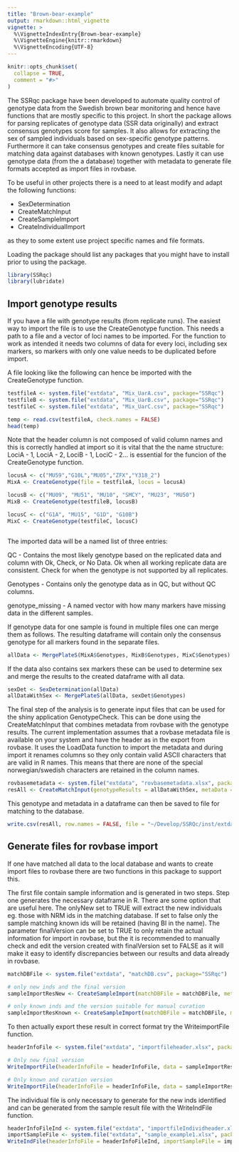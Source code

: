 ```yaml
---
title: "Brown-bear-example"
output: rmarkdown::html_vignette
vignette: >
  %\VignetteIndexEntry{Brown-bear-example}
  %\VignetteEngine{knitr::rmarkdown}
  %\VignetteEncoding{UTF-8}
---
```


```r
knitr::opts_chunk$set(
  collapse = TRUE,
  comment = "#>"
)
```


The SSRqc package have been developed to automate quality control of genotype data from the Swedish brown bear monitoring and hence have functions that are mostly specific to this project. In short the package allows for parsing replicates of genotype data (SSR data originally) and extract consensus genotypes score for samples. It also allows for extracting the sex of sampled individuals based on sex-specific genotype patterns. Furthermore it can take consensus genotypes and create files suitable for matching data against databases with known genotypes. Lastly it can use genotype data (from the a database) together with metadata to generate file formats accepted as import files in rovbase.

To be useful in other projects there is a need to at least modify and adapt the following functions:

- SexDetermination
- CreateMatchInput
- CreateSampleImport
- CreateIndividualImport

as they to some extent use project specific names and file formats.

Loading the package should list any packages that you might have to install prior to using the package.


```r
library(SSRqc)
library(lubridate)
```

## Import genotype results
If you have a file with genotype results (from replicate runs). The easiest way to import the file is to use the CreateGenotype function. This needs a path to a file and a vector of loci names to be imported. For the function to work as intended it needs two columns of data for every loci, including sex markers, so markers with only one value needs to be duplicated before import.

A file looking like the following can hence be imported with the CreateGenotype function.

```r
testfileA <- system.file("extdata", "Mix_UarA.csv", package="SSRqc")
testfileB <- system.file("extdata", "Mix_UarB.csv", package="SSRqc")
testfileC <- system.file("extdata", "Mix_UarC.csv", package="SSRqc")

temp <- read.csv(testfileA, check.names = FALSE)
head(temp)
```

Note that the header column is not composed of valid column names and this is correctly handled at import so it is vital that the the name structure: LociA - 1, LociA - 2, LociB - 1, LociC - 2... is essential for the funcion of the CreateGenotype function.


```r
locusA <- c("MU59","G10L","MU05","ZFX","Y318_2")
MixA <- CreateGenotype(file = testfileA, locus = locusA)

locusB <- c("MU09", "MU51", "MU10", "SMCY", "MU23", "MU50")
MixB <- CreateGenotype(testfileB, locusB)

locusC <- c("G1A", "MU15", "G1D", "G10B")
MixC <- CreateGenotype(testfileC, locusC)



```

The imported data will be a named list of three entries:

QC - Contains the most likely genotype based on the replicated data and column with Ok, Check, or No Data. Ok when all working replicate data are consistent. Check for when the genotype is not supported by all replicates.

Genotypes - Contains only the genotype data as in QC, but without QC columns.

genotype_missing - A named vector with how many markers have missing data in the different samples. 

If genotype data for one sample is found in multiple files one can merge them as follows. The resulting dataframe will contain only the consensus genotype for all markers found in the separate files.

```r
allData <- MergePlateS(MixA$Genotypes, MixB$Genotypes, MixC$Genotypes)
```

If the data also contains sex markers these can be used to determine sex and merge the results to the created dataframe with all data.

```r
sexDet <- SexDetermination(allData)
allDataWithSex <- MergePlateS(allData, sexDet$Genotypes)
```


The final step of the analysis is to generate input files that can be used for the shiny application GenotypeCheck. This can be done using the CreateMatchInput that combines metadata from rovbase with the genotype results. The current implementation assumes that a rovbase metadata file is available on your system and have the header as in the export from rovbase. It uses the LoadData function to import the metadata and during import it renames columns so they only contain valid ASCII characters that are valid in R names. This means that there are none of the special norwegian/swedish characters are retained in the column names.

```r
rovbasemetadata <- system.file("extdata", "rovbasemetadata.xlsx", package="SSRqc")
resAll <- CreateMatchInput(genotypeResults = allDataWithSex, metaData = rovbasemetadata, colnamesWithSEP = "StrekkodeProve")

```

This genotype and metadata in a dataframe can then be saved to file for matching to the database.

```r
write.csv(resAll, row.names = FALSE, file = "~/Develop/SSRQc/inst/extdata/res1Vignette.csv")
```

## Generate files for rovbase import
If one have matched all data to the local database and wants to create import files to rovbase there are two functions in this package to support this. 

The first file contain sample information and is generated in two steps. Step one generates the necessary dataframe in R. There are some option that are useful here. The onlyNew set to TRUE will extract the new individuals eg. those with NRM ids in the matching database. If set to false only the sample matching known ids will be retained (having BI in the name). The parameter finalVersion can be set to TRUE to only retain the actual information for import in rovbase, but the it is recommended to manually check and edit the version created with finalVersion set to FALSE as it will make it easy to identify discrepancies between our results and data already in rovbase.


```r
matchDBFile <- system.file("extdata", "matchDB.csv", package="SSRqc")

# only new inds and the final version
sampleImportResNew <- CreateSampleImport(matchDBFile = matchDBFile, metaDataFile = rovbasemetadata, year = 24, onlyNew = TRUE, methodID = 18, finalVersion = TRUE)

# only known inds and the version suitable for manual curation
sampleImportResKnown <- CreateSampleImport(matchDBFile = matchDBFile, metaDataFile = rovbasemetadata, year = 24, onlyNew = FALSE, methodID = 18, finalVersion = FALSE)

```


To then actually export these result in correct format try the WriteimportFile function.

```r
headerInfoFile <- system.file("extdata", "importfileheader.xlsx", package = "SSRqc")

# Only new final version
WriteImportFile(headerInfoFile = headerInfoFile, data = sampleImportResNew$res, startRow = 24, sheet = 1, outputFile = "sample_example1.xlsx")

# Only known and curation version
WriteImportFile(headerInfoFile = headerInfoFile, data = sampleImportResKnown$res, startRow = 24, sheet = 1, outputFile = "sample_example2.xlsx")

```

The individual file is only necessary to generate for the new inds identified and can be generated from the sample result file with the WriteIndFile function.

```r
headerInfoFileInd <- system.file("extdata", "importfileIndividheader.xlsx", package = "SSRqc")
importSampleFile <- system.file("extdata", "sample_example1.xlsx", package = "SSRqc")
WriteIndFile(headerInfoFile = headerInfoFileInd, importSampleFile = importSampleFile)
```
